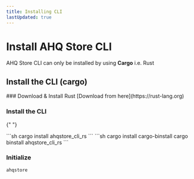 ```yaml
---
title: Installing CLI
lastUpdated: true
---
```



# Install AHQ Store CLI

AHQ Store CLI can only be installed by using **Cargo** i.e. Rust

## Install the CLI (cargo)

<Steps>
 ### Download & Install Rust
  [Download from here](https://rust-lang.org)

### Install the CLI

{" "}

<Tabs>
  <Tab label="Install Using Cargo">```sh cargo install ahqstore_cli_rs ```</Tab>

  <Tab label="Install Using Cargo binstall">
    ```sh cargo install cargo-binstall cargo binstall ahqstore_cli_rs ```
  </Tab>
</Tabs>

### Initialize

```sh
ahqstore
```

</Steps>
